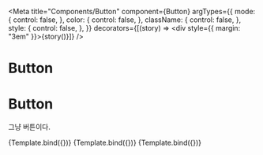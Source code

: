 

<Meta
  title="Components/Button"
  component={Button}
  argTypes={{
    mode: {
      control: false,
    },
    color: {
      control: false,
    },
    className: {
      control: false,
    },
    style: {
      control: false,
    },
  }}
  decorators={[(story) => <div style={{ margin: "3em" }}>{story()}</div>]}
/>

# Button

# Button

그냥 버튼이다.

<Canvas>
  <Story
    name="Fill"
    args={{
      color: "primary",
      mode: "fill",
    }}
  >
    {Template.bind({})}
  </Story>
</Canvas>

<Canvas>
  <Story
    name="Light"
    args={{
      color: "primary",
      mode: "light",
    }}
  >
    {Template.bind({})}
  </Story>
</Canvas>

<Canvas>
  <Story
    name="Text"
    args={{
      color: "primary",
      mode: "text",
    }}
  >
    {Template.bind({})}
  </Story>
</Canvas>
